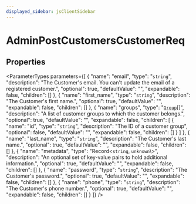 ```yaml
---
displayed_sidebar: jsClientSidebar
---
```



# AdminPostCustomersCustomerReq

## Properties

<ParameterTypes parameters={[
  {
    "name": "email",
    "type": "`string`",
    "description": "The Customer's email. You can't update the email of a registered customer.",
    "optional": true,
    "defaultValue": "",
    "expandable": false,
    "children": []
  },
  {
    "name": "first_name",
    "type": "`string`",
    "description": "The Customer's first name.",
    "optional": true,
    "defaultValue": "",
    "expandable": false,
    "children": []
  },
  {
    "name": "groups",
    "type": "[`Group`](internal.Group.mdx)[]",
    "description": "A list of customer groups to which the customer belongs.",
    "optional": true,
    "defaultValue": "",
    "expandable": false,
    "children": [
      {
        "name": "id",
        "type": "`string`",
        "description": "The ID of a customer group",
        "optional": false,
        "defaultValue": "",
        "expandable": false,
        "children": []
      }
    ]
  },
  {
    "name": "last_name",
    "type": "`string`",
    "description": "The Customer's last name.",
    "optional": true,
    "defaultValue": "",
    "expandable": false,
    "children": []
  },
  {
    "name": "metadata",
    "type": "Record<`string`, `unknown`\\>",
    "description": "An optional set of key-value pairs to hold additional information.",
    "optional": true,
    "defaultValue": "",
    "expandable": false,
    "children": []
  },
  {
    "name": "password",
    "type": "`string`",
    "description": "The Customer's password.",
    "optional": true,
    "defaultValue": "",
    "expandable": false,
    "children": []
  },
  {
    "name": "phone",
    "type": "`string`",
    "description": "The Customer's phone number.",
    "optional": true,
    "defaultValue": "",
    "expandable": false,
    "children": []
  }
]} />
